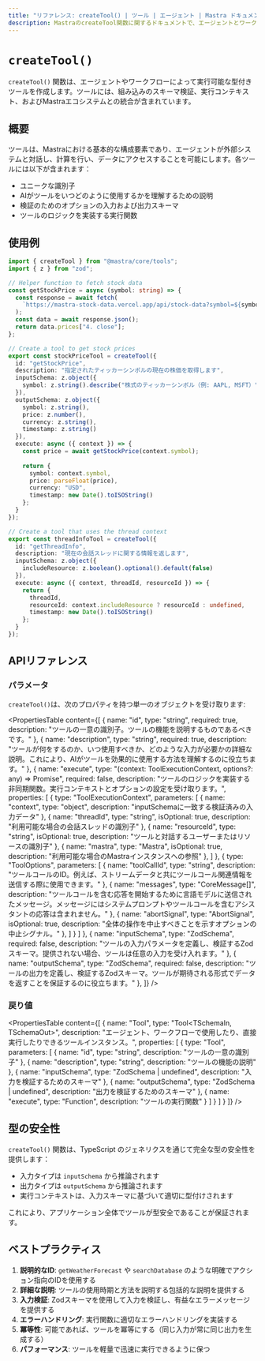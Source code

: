 ```yaml
---
title: "リファレンス: createTool() | ツール | エージェント | Mastra ドキュメント"
description: MastraのcreateTool関数に関するドキュメントで、エージェントとワークフローのためのカスタムツールを作成します。
---
```


# `createTool()`

`createTool()` 関数は、エージェントやワークフローによって実行可能な型付きツールを作成します。ツールには、組み込みのスキーマ検証、実行コンテキスト、およびMastraエコシステムとの統合が含まれています。

## 概要

ツールは、Mastraにおける基本的な構成要素であり、エージェントが外部システムと対話し、計算を行い、データにアクセスすることを可能にします。各ツールには以下が含まれます：

- ユニークな識別子
- AIがツールをいつどのように使用するかを理解するための説明
- 検証のためのオプションの入力および出力スキーマ
- ツールのロジックを実装する実行関数

## 使用例

```ts filename="src/tools/stock-tools.ts" showLineNumbers copy
import { createTool } from "@mastra/core/tools";
import { z } from "zod";

// Helper function to fetch stock data
const getStockPrice = async (symbol: string) => {
  const response = await fetch(
    `https://mastra-stock-data.vercel.app/api/stock-data?symbol=${symbol}`
  );
  const data = await response.json();
  return data.prices["4. close"];
};

// Create a tool to get stock prices
export const stockPriceTool = createTool({
  id: "getStockPrice",
  description: "指定されたティッカーシンボルの現在の株価を取得します",
  inputSchema: z.object({
    symbol: z.string().describe("株式のティッカーシンボル（例: AAPL, MSFT）")
  }),
  outputSchema: z.object({
    symbol: z.string(),
    price: z.number(),
    currency: z.string(),
    timestamp: z.string()
  }),
  execute: async ({ context }) => {
    const price = await getStockPrice(context.symbol);
    
    return {
      symbol: context.symbol,
      price: parseFloat(price),
      currency: "USD",
      timestamp: new Date().toISOString()
    };
  }
});

// Create a tool that uses the thread context
export const threadInfoTool = createTool({
  id: "getThreadInfo",
  description: "現在の会話スレッドに関する情報を返します",
  inputSchema: z.object({
    includeResource: z.boolean().optional().default(false)
  }),
  execute: async ({ context, threadId, resourceId }) => {
    return {
      threadId,
      resourceId: context.includeResource ? resourceId : undefined,
      timestamp: new Date().toISOString()
    };
  }
});
```

## APIリファレンス

### パラメータ

`createTool()`は、次のプロパティを持つ単一のオブジェクトを受け取ります:

<PropertiesTable
  content={[
    {
      name: "id",
      type: "string",
      required: true,
      description: "ツールの一意の識別子。ツールの機能を説明するものであるべきです。"
    },
    {
      name: "description",
      type: "string",
      required: true,
      description: "ツールが何をするのか、いつ使用すべきか、どのような入力が必要かの詳細な説明。これにより、AIがツールを効果的に使用する方法を理解するのに役立ちます。"
    },
    {
      name: "execute",
      type: "(context: ToolExecutionContext, options?: any) => Promise<any>",
      required: false,
      description: "ツールのロジックを実装する非同期関数。実行コンテキストとオプションの設定を受け取ります。",
      properties: [
        {
          type: "ToolExecutionContext",
          parameters: [
            {
              name: "context",
              type: "object",
              description: "inputSchemaに一致する検証済みの入力データ"
            },
            {
              name: "threadId",
              type: "string",
              isOptional: true,
              description: "利用可能な場合の会話スレッドの識別子"
            },
            {
              name: "resourceId",
              type: "string",
              isOptional: true,
              description: "ツールと対話するユーザーまたはリソースの識別子"
            },
            {
              name: "mastra",
              type: "Mastra",
              isOptional: true,
              description: "利用可能な場合のMastraインスタンスへの参照"
            },
          ]
        },
        {
          type: "ToolOptions",
          parameters: [
            {
              name: "toolCallId",
              type: "string",
              description: "ツールコールのID。例えば、ストリームデータと共にツールコール関連情報を送信する際に使用できます。"
            },
            {
              name: "messages",
              type: "CoreMessage[]",
              description: "ツールコールを含む応答を開始するために言語モデルに送信されたメッセージ。メッセージにはシステムプロンプトやツールコールを含むアシスタントの応答は含まれません。"
            },
            {
              name: "abortSignal",
              type: "AbortSignal",
              isOptional: true,
              description: "全体の操作を中止すべきことを示すオプションの中止シグナル。"
            },
          ]
        }
      ]
    },
    {
      name: "inputSchema",
      type: "ZodSchema",
      required: false,
      description: "ツールの入力パラメータを定義し、検証するZodスキーマ。提供されない場合、ツールは任意の入力を受け入れます。"
    },
    {
      name: "outputSchema",
      type: "ZodSchema",
      required: false,
      description: "ツールの出力を定義し、検証するZodスキーマ。ツールが期待される形式でデータを返すことを保証するのに役立ちます。"
    },
  ]}
/>

### 戻り値

<PropertiesTable
  content={[
    {
      name: "Tool",
      type: "Tool<TSchemaIn, TSchemaOut>",
      description: "エージェント、ワークフローで使用したり、直接実行したりできるツールインスタンス。",
      properties: [
        {
          type: "Tool",
          parameters: [
            {
              name: "id",
              type: "string",
              description: "ツールの一意の識別子"
            },
            {
              name: "description",
              type: "string",
              description: "ツールの機能の説明"
            },
            {
              name: "inputSchema",
              type: "ZodSchema | undefined",
              description: "入力を検証するためのスキーマ"
            },
            {
              name: "outputSchema",
              type: "ZodSchema | undefined",
              description: "出力を検証するためのスキーマ"
            },
            {
              name: "execute",
              type: "Function",
              description: "ツールの実行関数"
            }
          ]
        }
      ]
    }
  ]}
/>

## 型の安全性

`createTool()` 関数は、TypeScript のジェネリクスを通じて完全な型の安全性を提供します：

- 入力タイプは `inputSchema` から推論されます
- 出力タイプは `outputSchema` から推論されます
- 実行コンテキストは、入力スキーマに基づいて適切に型付けされます

これにより、アプリケーション全体でツールが型安全であることが保証されます。

## ベストプラクティス

1. **説明的なID**: `getWeatherForecast` や `searchDatabase` のような明確でアクション指向のIDを使用する
2. **詳細な説明**: ツールの使用時期と方法を説明する包括的な説明を提供する
3. **入力検証**: Zodスキーマを使用して入力を検証し、有益なエラーメッセージを提供する
4. **エラーハンドリング**: 実行関数に適切なエラーハンドリングを実装する
5. **冪等性**: 可能であれば、ツールを冪等にする（同じ入力が常に同じ出力を生成する）
6. **パフォーマンス**: ツールを軽量で迅速に実行できるように保つ
